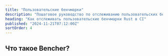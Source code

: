 ```yaml
---
title: "Пользовательские бенчмарки"
description: "Пошаговое руководство по отслеживанию пользовательских бенчмарков Rust в CI"
heading: "Как отслеживать пользовательские бенчмарки Rust в CI"
published: "2024-11-21T07:12:00Z"
sortOrder: 4
---
```



<Intro
  text="как создать пользовательский бенчмаркинговый хранилище в Rust"
  url="/ru/learn/benchmarking/rust/custom-harness/"
  name="пользовательский"
/>

## Что такое Bencher?

<BencherIntro />

<Steps
  adapter="json"
  url="/ru/docs/explanation/adapters/#-json"
/>

<JsonInner>
  <CargoBench />
</JsonInner>

<br />

<CallToAction lang={Language.ru} />